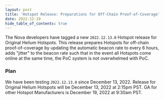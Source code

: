 ```yaml
---
layout: post
title: 'Hotspot Release: Preparations for Off-Chain Proof-of-Coverage'
date: 2022-12-19
hide_table_of_contents: true
---
```


The Nova developers have tagged a new `2022.12.13.0` Hotspot release for Original Helium Hotspots.
This release prepares Hotspots for off-chain proof-of-coverage by updating the automatic beacon rate
to every 6 hours, adds "jitter" to the beacon rate such that in the event all Hotspots come online
at the same time, the PoC system is not overwhelmed with PoC.

<!--truncate-->

### Plan

We have been testing `2022.12.13.0` since December 13, 2022. Release for Original Helium Hotspots
will be December 13, 2022 at 2:15pm PST. GA for other Hotspot Manufacturers is December 19, 2022 at
9:30am PST.
